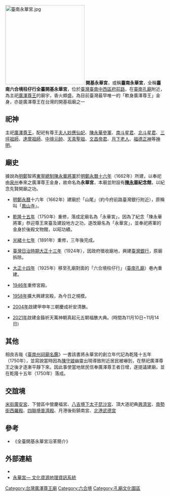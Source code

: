 [[File:臺南永華宮.jpg|250px]]
'''開基永華宮'''，或稱'''臺南永華宮'''，全稱'''臺南六合境柱仔行全臺開基永華宮'''，位於[[臺灣|臺灣]][[臺南|臺南]][[中西區_(台灣)|中西區]][[府前路|府前路]]，在[[臺南孔廟|臺南孔廟]]附近，為主祀[[廣澤尊王|廣澤尊王]]的廟宇，香火頗盛。為目前臺灣最早唯一的「軟身廣澤尊王」金身，亦是廣澤尊王在台灣的開基祖廟之一

==祀神==
主祀[[廣澤尊王|廣澤尊王]]，配祀有尊王[[夫人|夫人]][[妙應仙妃|妙應仙妃]]、[[陳永華_(明朝將領)|陳永華]][[參軍|參軍]]、[[南斗星君|南斗星君]]、[[北斗星君|北斗星君]]、[[三坪祖師|三坪祖師]]、[[達摩祖師|達摩祖師]]、[[中壇元帥|中壇元帥]]、[[天真聖祖|天真聖祖]]、[[文昌帝君|文昌帝君]]、[[月下老人|月下老人]]、[[福德正神|福德正神]]等[[神明|神明]]。

==廟史==
據說為[[明鄭|明鄭]]智將[[東寧總制|東寧總制]][[陳永華_(明朝將領)|陳永華]][[將軍|將軍]]於[[明鄭|明鄭]][[永曆十六年|永曆十六年]]（1662年）所建，以奉祀由[[泉州|泉州]]奉來之廣澤尊王金身，故命名為'''永華宮'''，本廟並附設有'''[[陳永華|陳永華]]紀念館'''，以紀念先賢開廟之功。

*[[明鄭|明鄭]][[永曆_(南明)|永曆]]十六年（1662年）建廟於「山尾」（約今府前路臺灣銀行附近），原稱叫「[[鳳山寺|鳳山寺]]」。

*[[乾隆十五年|乾隆十五年]]（1750年）重修，落成定廟名為「永華宮」，因為了紀念「陳永華將軍」恭迎尊王來臺及建設地方之功，遂改廟名為「永華宮」，並奉祀將軍的金身於後殿文物館，以昭功績。

*[[光緒十七年|光緒十七年]]（1891年）重修，三年後完成。

*[[臺灣日治時期|臺灣日治時期]][[大正十三年|大正十三年]]（1924年），因政府徵收廟地，興建[[臺灣銀行|臺灣銀行]]，原廟拆除。

*[[大正十四年|大正十四年]]（1925年）移至孔廟對面的「六合境柱仔行」（[[臺南孔廟|臺南孔廟]]）巷內重建。

*[[1946年|1946年]]重修宮殿。

*[[1958年|1958年]]擴大興建宮殿，為今日之規模。

*[[2004年|2004年]]啟建甲申年三朝慶成祈安清醮。

*[[2021年|2021年]]啟建金籙祈天萬神朝真起元五朝福醮大典。(時間為11月10日~11月14日)

== 其他 ==
相良吉哉《[[臺南州祠廟名鑑|臺南州祠廟名鑑]]》一書該書將永華宮的創立年代記為乾隆十五年（1750年），並寫說當時因為[[陳守娘|陳守娘]]幽靈出現導致附近居民被嚇到，在祭祀廣澤尊王之後才逐漸平靜下來{{r|相}}。因此事使當地居民信奉廣澤尊王者日增，遂提議建廟，並在乾隆十五年（1750年）落成{{r|相}}。

==交誼境==
[[米街廣安宮|米街廣安宮]]、下營區中營慶福宮、[[八吉境下太子昆沙宮|八吉境下太子昆沙宮]]、頂大道祀典[[興濟宮|興濟宮]]、[[南勢街西羅殿|南勢街西羅殿]]、[[四聯境普濟殿|四聯境普濟殿]]、月港後街鎮南宮、[[北港武德宮|北港武德宮]]

==參考==
*《全臺開基永華宮沿革簡介》
{{reflist|refs=
<ref name="相">{{cite book|author=相良吉哉 |title=《[[臺南州祠廟名鑑|臺南州祠廟名鑑]]》 |date=1933-08-18 |language=ja |edition=嘉邑城隍廟2002年3月再版 |publisher=臺灣日日新報社臺南支局 |location=臺南市錦町二丁目七七番地 |pages=頁7 }}</ref>
}}

==外部連結==
{{commons category|Kaiji Yonghua Temple}}
* {{facebook|全臺開基永華宮-174836872641080|全臺開基永華宮}}
* [http://crgis.rchss.sinica.edu.tw/temples/TainanCity/westcentral/2108016-YHG 永華宮— 文化資源地理資訊系統] {{Wayback|url=http://crgis.rchss.sinica.edu.tw/temples/TainanCity/westcentral/2108016-YHG |date=20200105111450 }}

{{臺灣府城聯境}}
[[Category:台灣廣澤尊王廟|Category:台灣廣澤尊王廟]]
[[Category:六合境|Category:六合境]]
[[Category:孔廟文化園區|Category:孔廟文化園區]]